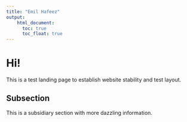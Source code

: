 ```yaml
---
title: "Emil Hafeez"
output:
    html_document:
      toc: true
      toc_float: true
---
```


# Hi! 

This is a test landing page to establish website stability and test layout.

## Subsection

This is a subsidiary section with more dazzling information.

